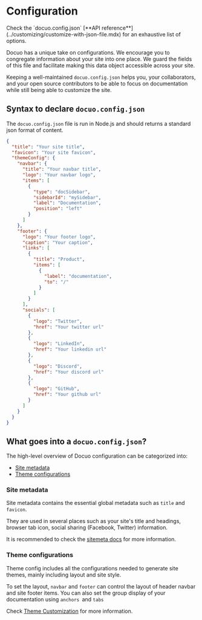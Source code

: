 # Configuration

<Tip title="INFO">
Check the `docuo.config.json` [**API reference**](../customizing/customize-with-json-file.mdx) for an exhaustive list of options.
</Tip>

Docuo has a unique take on configurations. We encourage you to congregate information about your site into one place. We guard the fields of this file and facilitate making this data object accessible across your site.

Keeping a well-maintained `docuo.config.json` helps you, your collaborators, and your open source contributors to be able to focus on documentation while still being able to customize the site.

## Syntax to declare `docuo.config.json`

The `docuo.config.json` file is run in Node.js and should returns a standard json format of content.

<CodeGroup>

```json docuo.config
{
  "title": "Your site title",
  "favicon": "Your site favicon",
  "themeConfig": {
    "navbar": {
      "title": "Your navbar title",
      "logo": "Your navbar logo",
      "items": [
        {
          "type": "docSidebar",
          "sidebarId": "mySidebar",
          "label": "Documentation",
          "position": "left"
        }
      ]
    },
    "footer": {
      "logo": "Your footer logo",
      "caption": "Your caption",
      "links": [
        {
          "title": "Product",
          "items": [
            {
              "label": "documentation",
              "to": "/"
            }
          ]
        }
      ],
      "socials": [
        {
          "logo": "Twitter",
          "href": "Your twitter url"
        },
        {
          "logo": "LinkedIn",
          "href": "Your linkedin url"
        },
        {
          "logo": "Discord",
          "href": "Your discord url"
        },
        {
          "logo": "GitHub",
          "href": "Your github url"
        }
      ]
    }
  }
}
```

</CodeGroup>

## What goes into a `docuo.config.json`?

The high-level overview of Docuo configuration can be categorized into:

- [Site metadata](./Configuration.mdx#site-metadata)
- [Theme configurations](./Configuration.mdx#theme-configurations)

### Site metadata

Site metadata contains the essential global metadata such as `title` and `favicon`.

They are used in several places such as your site's title and headings, browser tab icon, social sharing (Facebook, Twitter) information.

It is recommended to check the [sitemeta docs](../Customizing/Customize%20with%20json%20file.mdx#title) for more information.

### Theme configurations

Theme config includes all the configurations needed to generate site themes, mainly including layout and site style.

To set the layout, `navbar` and `footer`  can control the layout of header navbar and site footer items. You can also set the group display of your documentation using `anchors `and `tabs`

Check [Theme Customization](https://docuo.spreading.io/customizing/customize-with-json-file#themeconfig) for more information.

